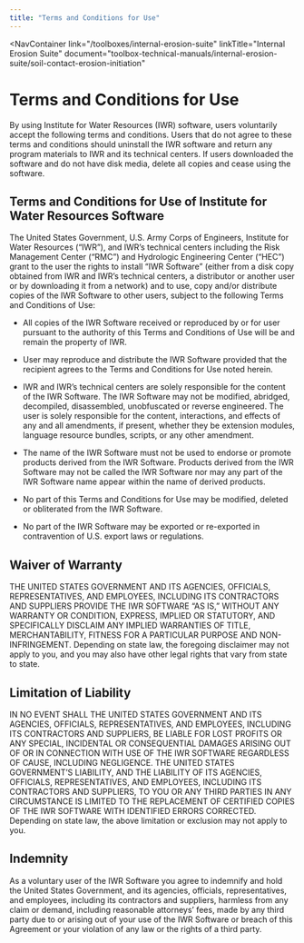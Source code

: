 ```yaml
---
title: "Terms and Conditions for Use"
---
```



<NavContainer 
  link="/toolboxes/internal-erosion-suite"
  linkTitle="Internal Erosion Suite"
  document="toolbox-technical-manuals/internal-erosion-suite/soil-contact-erosion-initiation"
></NavContainer>

# Terms and Conditions for Use

By using Institute for Water Resources (IWR) software, users voluntarily accept the following terms and conditions. Users that do not agree to these
terms and conditions should uninstall the IWR software and return any program materials to IWR and its technical centers. If users downloaded the
software and do not have disk media, delete all copies and cease using the software.

## Terms and Conditions for Use of Institute for Water Resources Software

The United States Government, U.S. Army Corps of Engineers, Institute for Water Resources (“IWR”), and IWR’s technical centers including the Risk
Management Center (“RMC”) and Hydrologic Engineering Center (“HEC”) grant to the user the rights to install “IWR Software” (either from a disk copy
obtained from IWR and IWR’s technical centers, a distributor or another user or by downloading it from a network) and to use, copy and/or distribute
copies of the IWR Software to other users, subject to the following Terms and Conditions of Use:

- All copies of the IWR Software received or reproduced by or for user pursuant to the authority of this Terms and Conditions of Use will be and
remain the property of IWR.

- User may reproduce and distribute the IWR Software provided that the recipient agrees to the Terms and Conditions for Use noted herein.

- IWR and IWR’s technical centers are solely responsible for the content of the IWR Software. The IWR Software may not be modified, abridged,
decompiled, disassembled, unobfuscated or reverse engineered. The user is solely responsible for the content, interactions, and effects of any and all
 amendments, if present, whether they be extension modules, language resource bundles, scripts, or any other amendment.

- The name of the IWR Software must not be used to endorse or promote products derived from the IWR Software. Products derived from the IWR Software
may not be called the IWR Software nor may any part of the IWR Software name appear within the name of derived products.

- No part of this Terms and Conditions for Use may be modified, deleted or obliterated from the IWR Software.

- No part of the IWR Software may be exported or re-exported in contravention of U.S. export laws or regulations.

## Waiver of Warranty

THE UNITED STATES GOVERNMENT AND ITS AGENCIES, OFFICIALS, REPRESENTATIVES, AND EMPLOYEES, INCLUDING ITS CONTRACTORS AND SUPPLIERS PROVIDE THE IWR
SOFTWARE “AS IS,” WITHOUT ANY WARRANTY OR CONDITION, EXPRESS, IMPLIED OR STATUTORY, AND SPECIFICALLY DISCLAIM ANY IMPLIED WARRANTIES OF TITLE,
MERCHANTABILITY, FITNESS FOR A PARTICULAR PURPOSE AND NON-INFRINGEMENT. Depending on state law, the foregoing disclaimer may not apply to you, and you
 may also have other legal rights that vary from state to state.

## Limitation of Liability

IN NO EVENT SHALL THE UNITED STATES GOVERNMENT AND ITS AGENCIES, OFFICIALS, REPRESENTATIVES, AND EMPLOYEES, INCLUDING ITS CONTRACTORS AND SUPPLIERS,
BE LIABLE FOR LOST PROFITS OR ANY SPECIAL, INCIDENTAL OR CONSEQUENTIAL DAMAGES ARISING OUT OF OR IN CONNECTION WITH USE OF THE IWR SOFTWARE REGARDLESS
 OF CAUSE, INCLUDING NEGLIGENCE. THE UNITED STATES GOVERNMENT’S LIABILITY, AND THE LIABILITY OF ITS AGENCIES, OFFICIALS, REPRESENTATIVES, AND
EMPLOYEES, INCLUDING ITS CONTRACTORS AND SUPPLIERS, TO YOU OR ANY THIRD PARTIES IN ANY CIRCUMSTANCE IS LIMITED TO THE REPLACEMENT OF CERTIFIED COPIES
OF THE IWR SOFTWARE WITH IDENTIFIED ERRORS CORRECTED. Depending on state law, the above limitation or exclusion may not apply to you.

## Indemnity

As a voluntary user of the IWR Software you agree to indemnify and hold the United States Government, and its agencies, officials, representatives,
and employees, including its contractors and suppliers, harmless from any claim or demand, including reasonable attorneys’ fees, made by any third
party due to or arising out of your use of the IWR Software or breach of this Agreement or your violation of any law or the rights of a third party.

<CitationFootnote />